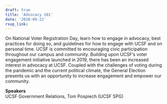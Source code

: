 ```yaml
---
draft: true 
title: 'Advocacy 101'
date: '2020-09-22'
rsvp_link: 
---
```


On National Voter Registration Day, learn how to engage in advocacy, best practices for doing so, and guidelines for how to engage with UCSF and on personal time. UCSF is committed to encouraging civic participation throughout our campus and community. Building upon UCSF's voter engagement initiative launched in 2019, there has been an increased interest in advocacy at UCSF. Coupled with the challenges of voting during the pandemic and the current political climate, the General Election presents us with an opportunity to increase engagement and empower our community.

<b>Speakers</b>  
UCSF Government Relations, Tom Pospiech (UCSF SPG)




